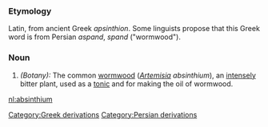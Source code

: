 ===Etymology===
Latin, from ancient Greek ''apsinthion''. Some linguists propose that this Greek word is from Persian ''aspand'', ''spand'' ("wormwood").

===Noun===
#''(Botany):'' The common [[wormwood]] (''[[Artemisia]] absinthium''), an [[intensely]] bitter plant, used as a [[tonic]] and for making the oil of wormwood.

[[nl:absinthium]]

[[Category:Greek derivations]]
[[Category:Persian derivations]]